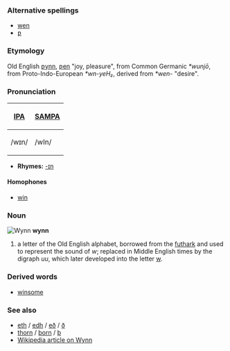 ===Alternative spellings===
*[[wen]]
*[[ƿ]]

===Etymology===
Old English [[ƿynn]], [[ƿen]] "joy, pleasure", from Common Germanic ''*wunjō'', from Proto-Indo-European ''*wn-yeH₂'', derived from ''*wen-'' "desire".  

===Pronunciation===
{| border=1 cellpadding=5
! [[w:IPA|IPA]] !! [[w:SAMPA|SAMPA]]
|-
| /wɪn/ || /wIn/
|}

*'''Rhymes:''' [[Rhymes:English:-ɪn|-ɪn]]

====Homophones====
*[[win]]

===Noun===
[[Image:Wynn.png|right|Wynn]]
'''wynn'''
# a letter of the Old English alphabet, borrowed from the [[futhark]] and used to represent the sound of ''w''; replaced in Middle English times by the digraph ''uu'', which later developed into the letter [[w]].

===Derived words===
*[[winsome]]

===See also===
*[[eth]] / [[edh]] / [[eð]] / [[ð]]
*[[thorn]] / [[þorn]] / [[þ]]
*[[w:wynn|Wikipedia article on Wynn]]